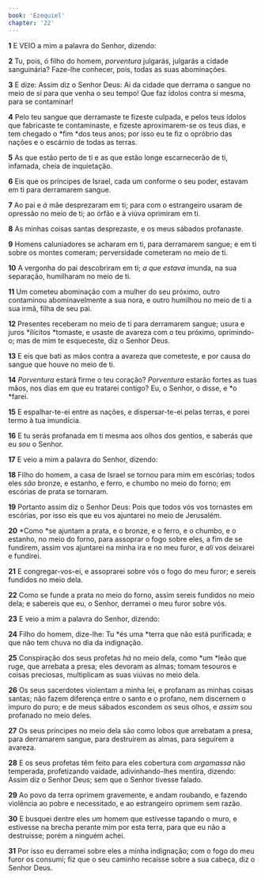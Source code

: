 ```yaml
---
book: 'Ezequiel'
chapter: '22'
---
```


**1** E VEIO a mim a palavra do Senhor, dizendo:

**2** Tu, pois, ó filho do homem, _porventura_ julgarás, julgarás a cidade sanguinária? Faze-lhe conhecer, pois, todas as suas abominações.

**3** E dize: Assim diz o Senhor Deus: Ai da cidade que derrama o sangue no meio de si para que venha o seu tempo! Que faz ídolos contra si mesma, para se contaminar!

**4** Pelo teu sangue que derramaste te fizeste culpada, e pelos teus ídolos que fabricaste te contaminaste, e fizeste aproximarem-se os teus dias, e tem chegado o *fim *dos teus anos; por isso eu te fiz o opróbrio das nações e o escárnio de todas as terras.

**5** As que estão perto de ti e as que estão longe escarnecerão de ti, infamada, cheia de inquietação.

**6** Eis que os príncipes de Israel, cada um conforme o seu poder, estavam em ti para derramarem sangue.

**7** Ao pai e _à_ mãe desprezaram em ti; para com o estrangeiro usaram de opressão no meio de ti; ao órfão e à viúva oprimiram em ti.

**8** As minhas coisas santas desprezaste, e os meus sábados profanaste.

**9** Homens caluniadores se acharam em ti, para derramarem sangue; e em ti sobre os montes comeram; perversidade cometeram no meio de ti.

**10** A vergonha do pai descobriram em ti; _a que estava_ imunda, na sua separação, humilharam no meio de ti.

**11** Um cometeu abominação com a mulher do seu próximo, outro contaminou abominavelmente a sua nora, e outro humilhou no meio de ti a sua irmã, filha de seu pai.

**12** Presentes receberam no meio de ti para derramarem sangue; usura e juros *ilícitos *tomaste, e usaste de avareza com o teu próximo, oprimindo-o; mas de mim te esqueceste, diz o Senhor Deus.

**13** E eis que bati as mãos contra a avareza que cometeste, e por causa do sangue que houve no meio de ti.

**14** _Porventura_ estará firme o teu coração? _Porventura_ estarão fortes as tuas mãos, nos dias em que eu tratarei contigo? Eu, o Senhor, o disse, e *o *farei.

**15** E espalhar-te-ei entre as nações, e dispersar-te-ei pelas terras, e porei termo à tua imundícia.

**16** E tu serás profanada em ti mesma aos olhos dos gentios, e saberás que eu _sou_ o Senhor.

**17** E veio a mim a palavra do Senhor, dizendo:

**18** Filho do homem, a casa de Israel se tornou para mim em escórias; todos eles _são_ bronze, e estanho, e ferro, e chumbo no meio do forno; em escórias de prata se tornaram.

**19** Portanto assim diz o Senhor Deus: Pois que todos vós vos tornastes em escórias, por isso eis que eu vos ajuntarei no meio de Jerusalém.

**20** *Como *se ajuntam a prata, e o bronze, e o ferro, e o chumbo, e o estanho, no meio do forno, para assoprar o fogo sobre eles, a fim de se fundirem, assim vos ajuntarei na minha ira e no meu furor, e _ali_ vos deixarei e fundirei.

**21** E congregar-vos-ei, e assoprarei sobre vós o fogo do meu furor; e sereis fundidos no meio dela.

**22** Como se funde a prata no meio do forno, assim sereis fundidos no meio dela; e sabereis que eu, o Senhor, derramei o meu furor sobre vós.

**23** E veio a mim a palavra do Senhor, dizendo:

**24** Filho do homem, dize-lhe: Tu *és uma *terra que não está purificada; e que não tem chuva no dia da indignação.

**25** Conspiração dos seus profetas _há_ no meio dela, como *um *leão que ruge, que arrebata a presa; eles devoram as almas; tomam tesouros e coisas preciosas, multiplicam as suas viúvas no meio dela.

**26** Os seus sacerdotes violentam a minha lei, e profanam as minhas coisas santas; não fazem diferença entre o santo e o profano, nem discernem o impuro do puro; e de meus sábados escondem os seus olhos, e _assim_ sou profanado no meio deles.

**27** Os seus príncipes no meio dela são como lobos que arrebatam a presa, para derramarem sangue, para destruírem as almas, para seguirem a avareza.

**28** E os seus profetas têm feito para eles cobertura com _argamassa_ não temperada, profetizando vaidade, adivinhando-lhes mentira, dizendo: Assim diz o Senhor Deus; sem que o Senhor tivesse falado.

**29** Ao povo da terra oprimem gravemente, e andam roubando, e fazendo violência ao pobre e necessitado, e ao estrangeiro oprimem sem razão.

**30** E busquei dentre eles _um_ homem que estivesse tapando o muro, e estivesse na brecha perante mim por esta terra, para que eu não a destruísse; porém a ninguém achei.

**31** Por isso eu derramei sobre eles a minha indignação; com o fogo do meu furor os consumi; fiz que o seu caminho recaísse sobre a sua cabeça, diz o Senhor Deus.
